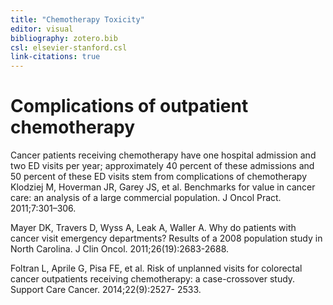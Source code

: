 ```yaml
---
title: "Chemotherapy Toxicity"
editor: visual
bibliography: zotero.bib
csl: elsevier-stanford.csl
link-citations: true
---
```


# Complications of outpatient chemotherapy

Cancer patients receiving chemotherapy have one hospital admission and two ED visits per year; approximately 40 percent of these admissions and 50 percent of these ED visits stem from complications of chemotherapy Klodziej M, Hoverman JR, Garey JS, et al. Benchmarks for value in cancer care: an analysis of a large commercial population. J Oncol Pract. 2011;7:301–306.

Mayer DK, Travers D, Wyss A, Leak A, Waller A. Why do patients with cancer visit emergency departments? Results of a 2008 population study in North Carolina. J Clin Oncol. 2011;26(19):2683-2688.

Foltran L, Aprile G, Pisa FE, et al. Risk of unplanned visits for colorectal cancer outpatients receiving chemotherapy: a case-crossover study. Support Care Cancer. 2014;22(9):2527- 2533.
